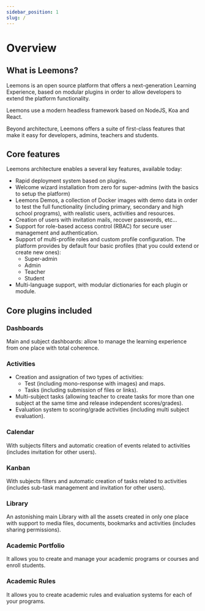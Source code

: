 ```yaml
---
sidebar_position: 1
slug: /
---
```

# Overview

## What is Leemons?

Leemons is an open source platform that offers a next-generation Learning Experience, based on modular plugins in order to allow developers to extend the platform functionality.

Leemons use a modern headless framework based on NodeJS, Koa and React.

Beyond architecture, Leemons offers a suite of first-class features that make it easy for developers, admins, teachers and students.

## Core features

Leemons architecture enables a several key features, available today:

- Rapid deployment system based on plugins.
- Welcome wizard installation from zero for super-admins (with the basics to setup the platform)
- Leemons Demos, a collection of Docker images with demo data in order to test the full functionality (including primary, secondary and high school programs), with realistic users, activities and resources.
- Creation of users with invitation mails, recover passwords, etc…
- Support for role-based access control (RBAC) for secure user management and authentication.
- Support of multi-profile roles and custom profile configuration. The platform provides by default four basic profiles (that you could extend or create new ones):
  - Super-admin
  - Admin
  - Teacher
  - Student
- Multi-language support, with modular dictionaries for each plugin or module.

## Core plugins included

### Dashboards

Main and subject dashboards: allow to manage the learning experience from one place with total coherence.

### Activities

- Creation and assignation of two types of activities:
  - Test (including mono-response with images) and maps.
  - Tasks (including submission of files or links).
- Multi-subject tasks (allowing teacher to create tasks for more than one subject at the same time and release independent scores/grades).
- Evaluation system to scoring/grade activities (including multi subject evaluation).

### Calendar

With subjects filters and automatic creation of events related to activities (includes invitation for other users).

### Kanban

With subjects filters and automatic creation of tasks related to activities (includes sub-task management and invitation for other users).

### Library

An astonishing main Library with all the assets created in only one place with support to media files, documents, bookmarks and activities (includes sharing permissions).

### Academic Portfolio

It allows you to create and manage your academic programs or courses and enroll students.

### Academic Rules

It allows you to create academic rules and evaluation systems for each of your programs.
